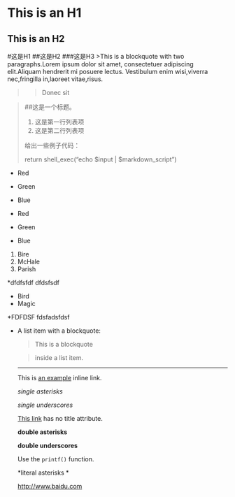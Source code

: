 This is an H1
=============
This is an H2
-------------
#这是H1
##这是H2
###这是H3
>This is a blockquote with two paragraphs.Lorem ipsum dolor sit amet,
consectetuer adipiscing elit.Aliquam hendrerit mi posuere lectus.
Vestibulum enim wisi,viverra nec,fringilla in,laoreet vitae,risus.

>>Donec sit

>##这是一个标题。
>
>1. 这是第一行列表项
>2. 这是第二行列表项
>
>给出一些例子代码：
>
>   return shell_exec("echo $input | $markdown_script")

* Red
* Green
* Blue

+ Red
+ Green
+ Blue

1.  Bire
2.  McHale
3.  Parish

*dfdfsfdf
dfdsfsdf

* Bird
* Magic

*FDFDSF
fdsfadsfdsf

* A list item with a blockquote:

  >This is a blockquote
  
  >inside a list item.
  
  -----------------------
  This is [an example](http://www.baidu.com"Title") inline link.
  
  *single asterisks*
  
  _single underscores_
  
  [This link](http://www.baidu.com) has no title attribute.
  
  **double asterisks**
  
  __double underscores__
  
  Use the `printf()` function.
  
  \*literal asterisks \*
  
  <http://www.baidu.com>